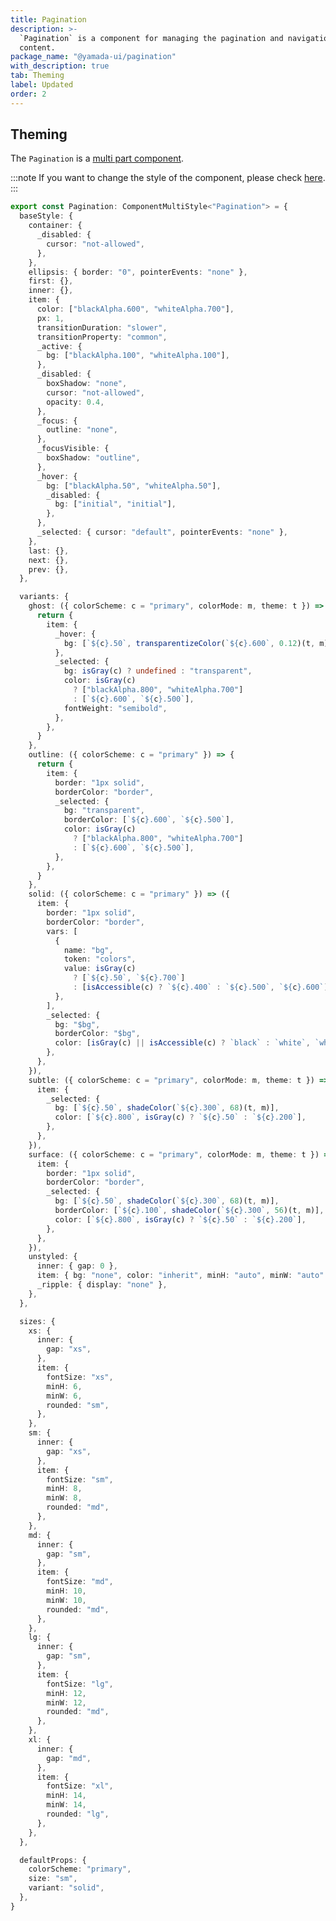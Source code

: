 ```yaml
---
title: Pagination
description: >-
  `Pagination` is a component for managing the pagination and navigation of
  content.
package_name: "@yamada-ui/pagination"
with_description: true
tab: Theming
label: Updated
order: 2
---
```


## Theming

The `Pagination` is a [multi part component](/styled-system/theming/component-styles#multi-part-components).

:::note
If you want to change the style of the component, please check [here](/styled-system/theming/customize-theme#changing-the-style-of-components).
:::

```ts
export const Pagination: ComponentMultiStyle<"Pagination"> = {
  baseStyle: {
    container: {
      _disabled: {
        cursor: "not-allowed",
      },
    },
    ellipsis: { border: "0", pointerEvents: "none" },
    first: {},
    inner: {},
    item: {
      color: ["blackAlpha.600", "whiteAlpha.700"],
      px: 1,
      transitionDuration: "slower",
      transitionProperty: "common",
      _active: {
        bg: ["blackAlpha.100", "whiteAlpha.100"],
      },
      _disabled: {
        boxShadow: "none",
        cursor: "not-allowed",
        opacity: 0.4,
      },
      _focus: {
        outline: "none",
      },
      _focusVisible: {
        boxShadow: "outline",
      },
      _hover: {
        bg: ["blackAlpha.50", "whiteAlpha.50"],
        _disabled: {
          bg: ["initial", "initial"],
        },
      },
      _selected: { cursor: "default", pointerEvents: "none" },
    },
    last: {},
    next: {},
    prev: {},
  },

  variants: {
    ghost: ({ colorScheme: c = "primary", colorMode: m, theme: t }) => {
      return {
        item: {
          _hover: {
            bg: [`${c}.50`, transparentizeColor(`${c}.600`, 0.12)(t, m)],
          },
          _selected: {
            bg: isGray(c) ? undefined : "transparent",
            color: isGray(c)
              ? ["blackAlpha.800", "whiteAlpha.700"]
              : [`${c}.600`, `${c}.500`],
            fontWeight: "semibold",
          },
        },
      }
    },
    outline: ({ colorScheme: c = "primary" }) => {
      return {
        item: {
          border: "1px solid",
          borderColor: "border",
          _selected: {
            bg: "transparent",
            borderColor: [`${c}.600`, `${c}.500`],
            color: isGray(c)
              ? ["blackAlpha.800", "whiteAlpha.700"]
              : [`${c}.600`, `${c}.500`],
          },
        },
      }
    },
    solid: ({ colorScheme: c = "primary" }) => ({
      item: {
        border: "1px solid",
        borderColor: "border",
        vars: [
          {
            name: "bg",
            token: "colors",
            value: isGray(c)
              ? [`${c}.50`, `${c}.700`]
              : [isAccessible(c) ? `${c}.400` : `${c}.500`, `${c}.600`],
          },
        ],
        _selected: {
          bg: "$bg",
          borderColor: "$bg",
          color: [isGray(c) || isAccessible(c) ? `black` : `white`, `white`],
        },
      },
    }),
    subtle: ({ colorScheme: c = "primary", colorMode: m, theme: t }) => ({
      item: {
        _selected: {
          bg: [`${c}.50`, shadeColor(`${c}.300`, 68)(t, m)],
          color: [`${c}.800`, isGray(c) ? `${c}.50` : `${c}.200`],
        },
      },
    }),
    surface: ({ colorScheme: c = "primary", colorMode: m, theme: t }) => ({
      item: {
        border: "1px solid",
        borderColor: "border",
        _selected: {
          bg: [`${c}.50`, shadeColor(`${c}.300`, 68)(t, m)],
          borderColor: [`${c}.100`, shadeColor(`${c}.300`, 56)(t, m)],
          color: [`${c}.800`, isGray(c) ? `${c}.50` : `${c}.200`],
        },
      },
    }),
    unstyled: {
      inner: { gap: 0 },
      item: { bg: "none", color: "inherit", minH: "auto", minW: "auto" },
      _ripple: { display: "none" },
    },
  },

  sizes: {
    xs: {
      inner: {
        gap: "xs",
      },
      item: {
        fontSize: "xs",
        minH: 6,
        minW: 6,
        rounded: "sm",
      },
    },
    sm: {
      inner: {
        gap: "xs",
      },
      item: {
        fontSize: "sm",
        minH: 8,
        minW: 8,
        rounded: "md",
      },
    },
    md: {
      inner: {
        gap: "sm",
      },
      item: {
        fontSize: "md",
        minH: 10,
        minW: 10,
        rounded: "md",
      },
    },
    lg: {
      inner: {
        gap: "sm",
      },
      item: {
        fontSize: "lg",
        minH: 12,
        minW: 12,
        rounded: "md",
      },
    },
    xl: {
      inner: {
        gap: "md",
      },
      item: {
        fontSize: "xl",
        minH: 14,
        minW: 14,
        rounded: "lg",
      },
    },
  },

  defaultProps: {
    colorScheme: "primary",
    size: "sm",
    variant: "solid",
  },
}
```
